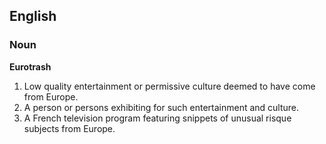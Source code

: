 ==English==
===Noun===
'''Eurotrash'''
#Low quality entertainment or permissive culture deemed to have come from Europe. 
#A person or persons exhibiting for such entertainment and culture.
#A French television program featuring snippets of unusual risque subjects from Europe.
{{wikipedia}}
